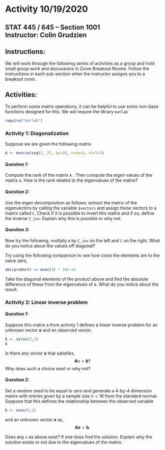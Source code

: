 # Activity 10/19/2020

## STAT 445 / 645 -- Section 1001 <br> Instructor: Colin Grudzien<br>

## Instructions:
We will work through the following series of activities as a group and hold small group work and discussions in Zoom Breakout Rooms.  Follow the instructions in each sub-section when the instructor assigns you to a breakout room.

## Activities:

To perform some matrix operations, it can be helpful to use some non-base functions designed for this.  We will require the library `matlab`

```r
require("matlab")
```


### Activity 1: Diagonalization

Suppose we are given the following matrix
```r
A <- matrix(seq(3, 27, by=3), nrow=3, ncol=3)
```

#### Question 1:
Compute the rank of the matrix `A` . Then compute the eigen values of the matrix `A`.  How is the rank related to the eigenvalues of the matrix?


#### Question 2:
Use the  eigen decomposition as follows: extract the matrix of the eigenvectors by calling the variable `$vectors` and assign these vectors to a matrix called `C`.  Check if it is possible to invert this matrix and if so, define the inverse `C_inv`.  Explain why this is possible or why not.



#### Question 3: 
Now try the following, multiply `A` by `C_inv` on the left and `C` on the right.  What do you notice about the values off diagonal? 

Try using the following comparison to see how close the elements are to the value zero,
```r
abs(product) <= ones(3) * 10e-14
```

Take the diagonal elements of the product above and find the absolute difference of these from the eigenvalues of `A`. What do you notice about the result.


### Activity 2: Linear inverse problem

#### Question 1:
Suppose this matrix `A` from activity 1 defines a linear inverse problem for an unknown vector $\mathbf{x}$ and an observed vector,
```r
b <- zeros(3,1)
b
```

Is there any vector $\mathbf{x}$ that satisfies,
$$\mathbf{A} x = \mathbf{b}?$$
Why does such a choice exist or why not?


#### Question 2:
Set a random seed to be equal to zero and generate a 4-by-4 dimension matrix with entries given by a sample size $n=16$ from the standard normal.  Suppose that this defines the relationship between the observed variable
```r
b <- ones(4,1)
```
and an unknown vector $\mathbf{x}$ as,
$$\mathbf{A}\mathbf{x}= \mathbf{b}.$$

Does any `x` as above exist?  If one does find the solution.  Explain why the solution exists or not due to the eigenvalues of the matrix.



